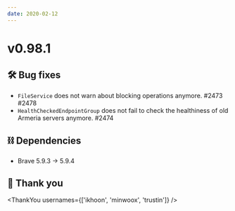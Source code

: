 ```yaml
---
date: 2020-02-12
---
```


# v0.98.1

## 🛠️ Bug fixes

- `FileService` does not warn about blocking operations anymore. #2473 #2478
- `HealthCheckedEndpointGroup` does not fail to check the healthiness of old Armeria servers anymore. #2474

## ⛓ Dependencies

- Brave 5.9.3 -> 5.9.4

## 🙇 Thank you

<ThankYou usernames={['ikhoon', 'minwoox', 'trustin']} />
